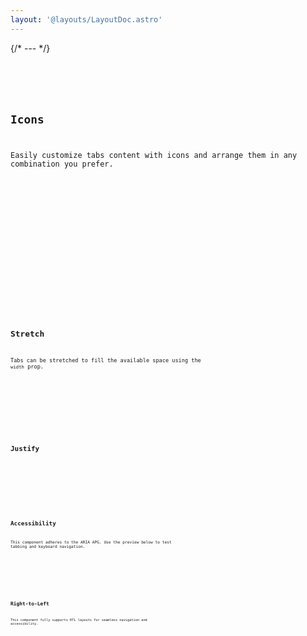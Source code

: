 ```yaml
---
layout: '@layouts/LayoutDoc.astro'
---
```




{/* --- */}

<Preview client:load>
	<Fragment slot="preview">
		<Example client:load />
	</Fragment>
	<Fragment slot="code">
		<Code code={ExampleRaw} lang="svelte" />
	</Fragment>
</Preview>

## Icons

Easily customize tabs content with icons and arrange them in any combination you prefer.

<Preview client:load>
	<Fragment slot="preview">
		<ExampleIcons client:load />
	</Fragment>
	<Fragment slot="code">
		<Code code={ExampleIconsRaw} lang="svelte" />
	</Fragment>
</Preview>

<Preview client:load>
	<Fragment slot="preview">
		<ExampleVerticalIcons client:load />
	</Fragment>
	<Fragment slot="code">
		<Code code={ExampleVerticalIconsRaw} lang="svelte" />
	</Fragment>
</Preview>

## Stretch

Tabs can be stretched to fill the available space using the `width` prop.

<Preview client:load>
	<Fragment slot="preview">
		<ExampleStretch client:load />
	</Fragment>
	<Fragment slot="code">
		<Code code={ExampleStretchRaw} lang="svelte" />
	</Fragment>
</Preview>

## Justify

<Preview client:load>
	<Fragment slot="preview">
		<ExampleJustify client:load />
	</Fragment>
	<Fragment slot="code">
		<Code code={ExampleJustifyRaw} lang="svelte" />
	</Fragment>
</Preview>

## Accessibility

This component adheres to the ARIA APG. Use the preview below to test tabbing and keyboard navigation.

<Preview client:load>
	<Fragment slot="preview">
		<ExampleFocusableContent client:load />
	</Fragment>
	<Fragment slot="code">
		<Code code={ExampleFocusableContentRaw} lang="svelte" />
	</Fragment>
</Preview>

## Right-to-Left

This component fully supports RTL layouts for seamless navigation and accessibility.

<Preview client:load>
	<Fragment slot="preview">
		<ExampleRTL client:load />
	</Fragment>
	<Fragment slot="code">
		<Code code={ExampleRTLRaw} lang="tsx" />
	</Fragment>
</Preview>